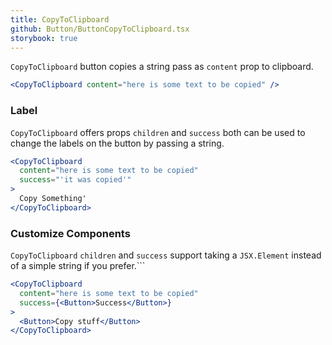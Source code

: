 ```yaml
---
title: CopyToClipboard
github: Button/ButtonCopyToClipboard.tsx
storybook: true
---
```


`CopyToClipboard` button copies a string pass as `content` prop to clipboard.

```jsx
<CopyToClipboard content="here is some text to be copied" />
```

### Label

`CopyToClipboard` offers props `children` and `success` both can be used to change the labels on the button by passing a string.

```jsx
<CopyToClipboard 
  content="here is some text to be copied" 
  success="'it was copied'"
>
  Copy Something'
</CopyToClipboard>
```

### Customize Components

`CopyToClipboard` `children` and `success` support taking a `JSX.Element` instead of a simple string if you prefer.```

```jsx
<CopyToClipboard 
  content="here is some text to be copied" 
  success={<Button>Success</Button>}
>
  <Button>Copy stuff</Button>
</CopyToClipboard>
```
